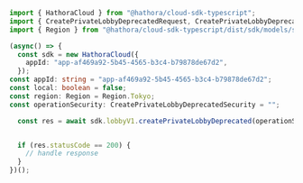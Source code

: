 ```typescript CreatePrivateLobbyDeprecated.ts
import { HathoraCloud } from "@hathora/cloud-sdk-typescript";
import { CreatePrivateLobbyDeprecatedRequest, CreatePrivateLobbyDeprecatedSecurity } from "@hathora/cloud-sdk-typescript/dist/sdk/models/operations";
import { Region } from "@hathora/cloud-sdk-typescript/dist/sdk/models/shared";

(async() => {
  const sdk = new HathoraCloud({
    appId: "app-af469a92-5b45-4565-b3c4-b79878de67d2",
  });
const appId: string = "app-af469a92-5b45-4565-b3c4-b79878de67d2";
const local: boolean = false;
const region: Region = Region.Tokyo;
const operationSecurity: CreatePrivateLobbyDeprecatedSecurity = "";

  const res = await sdk.lobbyV1.createPrivateLobbyDeprecated(operationSecurity, appId, local, region);


  if (res.statusCode == 200) {
    // handle response
  }
})();
```

